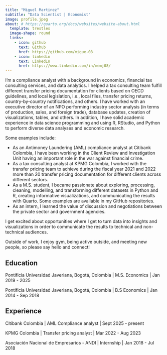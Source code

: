 ```yaml
---
title: "Miguel Martinez"
subtitle: "Data Scientist | Economist"
image: profile.jpeg
about: # https://quarto.org/docs/websites/website-about.html
  template: trestles
  image-shape: round
  links:
    - icon: github
      text: Github
      href: https://github.com/migue-08
    - icon: linkedin
      text: LinkedIn
      href: https://www.linkedin.com/in/memj08/
---
```


I'm a compliance analyst with a background in economics, financial tax consulting services, and data analytics. I helped a tax consulting team fulfill different transfer pricing documentation for clients based on OECD guidelines, and local legislation, i.e., local files, transfer pricing returns, country-by-country notifications, and others. I have worked with an executive director of an NPO performing industry sector analysis (in terms of production, sales, and foreign trade), database updates, creation of visualizations, tables, and others. In addition, I have solid academic experience in data science programming and using R, RStudio, and Python to perform diverse data analyses and economic research.

Some examples include:

- As an Antimoney Laundering (AML) compliance analyst at Citibank Colombia, I have been working in the Client Review and Investigation Unit having an important role in the war against financial crime.
- As a tax consulting analyst at KPMG Colombia, I worked with the transfer pricing team to achieve during the fiscal year 2021 and 2022 more than 20 transfer pricing documentation for different clients across different sectors.
- As a M.S. student, I became passionate about exploring, processing, cleaning, modelling, and transforming different datasets in Python and R, creating informative visualizations, and communicating the results with Quarto. Some examples are available in my GitHub repositories.
- As an intern, I learned the value of discussion and negotiations between the private sector and government agencies.

I get excited about opportunities where I get to turn data into insights and visualizations in order to communicate the results to technical and non-technical audiences.

Outside of work, I enjoy gym, being active outside, and meeting new people, so please say hello and connect!

## Education

Pontificia Universidad Javeriana, Bogotá, Colombia \| M.S. Economics \| Jan 2019 - 2025

Pontificia Universidad Javeriana, Bogotá, Colombia \| B.S Economics \| Jan 2014 - Sep 2018

## Experience

Citibank Colombia \| AML Compliance analyst \| Sept 2025 - present

KPMG Colombia \| Transfer pricing analyst \| Mar 2022 - Aug 2023

Asociación Nacional de Empresarios - ANDI \| Internship \| Jan 2018 - Jul 2018
